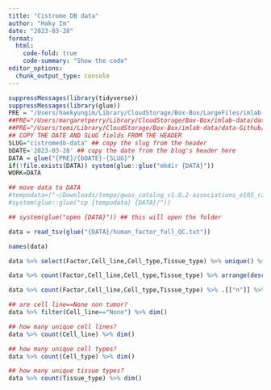 ```yaml
---
title: "Cistrome DB data"
author: "Haky Im"
date: "2023-03-28"
format:
  html:
    code-fold: true
    code-summary: "Show the code"
editor_options: 
  chunk_output_type: console
---
```


```r
suppressMessages(library(tidyverse))
suppressMessages(library(glue))
PRE = "/Users/haekyungim/Library/CloudStorage/Box-Box/LargeFiles/imlab-data/data-Github/web-data"
##PRE="/Users/margaretperry/Library/CloudStorage/Box-Box/imlab-data/data-Github/web-data "
##PRE="/Users/temi/Library/CloudStorage/Box-Box/imlab-data/data-Github/web-data"
## COPY THE DATE AND SLUG fields FROM THE HEADER
SLUG="cistromedb-data" ## copy the slug from the header
bDATE='2023-03-28' ## copy the date from the blog's header here
DATA = glue("{PRE}/{bDATE}-{SLUG}")
if(!file.exists(DATA)) system(glue::glue("mkdir {DATA}"))
WORK=DATA

## move data to DATA
#tempodata=("~/Downloads/tempo/gwas_catalog_v1.0.2-associations_e105_r2022-04-07.tsv")
#system(glue::glue("cp {tempodata} {DATA}/"))

## system(glue("open {DATA}")) ## this will open the folder 
```


```r
data = read_tsv(glue("{DATA}/human_factor_full_QC.txt"))

names(data)

data %>% select(Factor,Cell_line,Cell_type,Tissue_type) %>% unique() %>% dim()

data %>% count(Factor,Cell_line,Cell_type,Tissue_type) %>% arrange(desc(n))

data %>% count(Factor,Cell_line,Cell_type,Tissue_type) %>% .[["n"]] %>% table()

## are cell line==None non tumor?
data %>% filter(Cell_line=="None") %>% dim()

## how many unique cell lines?
data %>% count(Cell_line) %>% dim()

## how many unique cell types?
data %>% count(Cell_type) %>% dim()

## how many unique tissue types?
data %>% count(Tissue_type) %>% dim()

```

